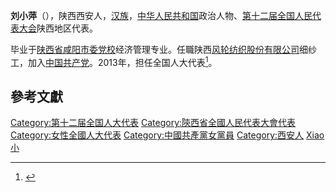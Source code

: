 '''刘小萍'''（{{bd|1973年||}}），陕西西安人，[[汉族|汉族]]，[[中华人民共和国|中华人民共和国]]政治人物、[[第十二届全国人民代表大会|第十二届全国人民代表大会]]陕西地区代表。

毕业于[[陕西省咸阳市委党校|陕西省咸阳市委党校]]经济管理专业。任職陕西[[风轮纺织股份有限公司|风轮纺织股份有限公司]]细纱工，加入[[中国共产党|中国共产党]]。2013年，担任全国人大代表<ref>{{cite news|title=全国人大代表信息-刘小萍|url=http://210.82.31.1:8084/delegate/viewDelegate.action?dbid=122448|accessdate=2013-04-05|newspaper=全国人大网|archive-url=https://web.archive.org/web/20150119075056/http://www.npc.gov.cn/delegate/viewDelegate.action?dbid=122448|archive-date=2015-01-19|dead-url=yes}}</ref>。

==參考文獻==
{{reflist}}
{{中国政治人物小作品}}

{{DEFAULTSORT:Liu劉}}
[[Category:第十二届全国人大代表|Category:第十二届全国人大代表]]
[[Category:陝西省全國人民代表大會代表|Category:陝西省全國人民代表大會代表]]
[[Category:女性全國人大代表|Category:女性全國人大代表]]
[[Category:中國共產黨女黨員|Category:中國共產黨女黨員]]
[[Category:西安人|Category:西安人]]
[[Category:劉姓|Xiao小]]